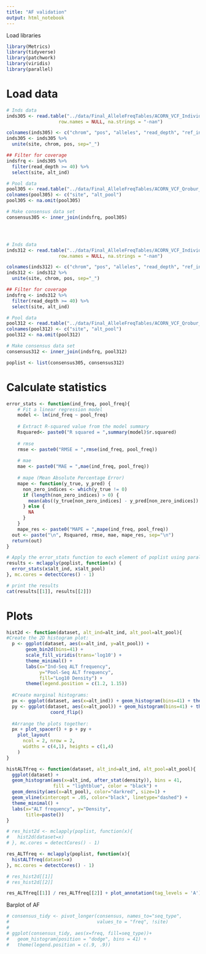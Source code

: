 ```yaml
---
title: "AF validation"
output: html_notebook
---
```


Load libraries
```r
library(Metrics)
library(tidyverse)
library(patchwork)
library(viridis)
library(parallel)
```

# Load data
```r
# Inds data
inds305 <- read.table("../data/Final_AlleleFreqTables/ACORN_VCF_Individual_Pool305_AlleleFreqs.frq", sep="\t", header=TRUE, 
                   row.names = NULL, na.strings = "-nan")

colnames(inds305) <- c("chrom", "pos", "alleles", "read_depth", "ref_ind", "alt_ind")
inds305 <- inds305 %>% 
  unite(site, chrom, pos, sep="_")

## Filter for coverage
indsfrq <- inds305 %>% 
  filter(read_depth >= 40) %>% 
  select(site, alt_ind)

# Pool data
pool305 <- read.table("../data/Final_AlleleFreqTables/ACORN_VCF_Qrobur_Pool305_minCov20IndelFilteredSNPs_Biallelic_miss0.1_ADP104_AlleleFrequencyTable.txt", sep = "\t", header=TRUE)
colnames(pool305) <- c("site", "alt_pool")
pool305 <- na.omit(pool305)

# Make consensus data set
consensus305 <- inner_join(indsfrq, pool305)




# Inds data
inds312 <- read.table("../data/Final_AlleleFreqTables/ACORN_VCF_Individual_Pool312_AlleleFreqs.frq", sep="\t", header=TRUE, 
                   row.names = NULL, na.strings = "-nan")

colnames(inds312) <- c("chrom", "pos", "alleles", "read_depth", "ref_ind", "alt_ind")
inds312 <- inds312 %>% 
  unite(site, chrom, pos, sep="_")

## Filter for coverage
indsfrq <- inds312 %>% 
  filter(read_depth >= 40) %>% 
  select(site, alt_ind)

# Pool data
pool312 <- read.table("../data/Final_AlleleFreqTables/ACORN_VCF_Qrobur_Pool312_minCov20IndelFilteredSNPs_Biallelic_miss0.1_ADP104_AlleleFrequencyTable.txt", sep = "\t", header=TRUE)
colnames(pool312) <- c("site", "alt_pool")
pool312 <- na.omit(pool312)

# Make consensus data set
consensus312 <- inner_join(indsfrq, pool312)

poplist <- list(consensus305, consensus312)
```

# Calculate statistics
```r
error_stats <- function(ind_freq, pool_freq){
    # Fit a linear regression model
    model <- lm(ind_freq ~ pool_freq)
    
    # Extract R-squared value from the model summary
    Rsquared<- paste0("R squared = ",summary(model)$r.squared)
    
    # rmse
    rmse <- paste0("RMSE = ",rmse(ind_freq, pool_freq))
    
    # mae
    mae <- paste0("MAE = ",mae(ind_freq, pool_freq))
    
    # mape (Mean Absolute Percentage Error)
    mape <- function(y_true, y_pred) {
      non_zero_indices <- which(y_true != 0)
      if (length(non_zero_indices) > 0) {
        mean(abs((y_true[non_zero_indices] - y_pred[non_zero_indices]) / y_true[non_zero_indices])) * 100
      } else {
        NA
      }
    }
    mape_res <- paste0("MAPE = ",mape(ind_freq, pool_freq))
  out <- paste("\n", Rsquared, rmse, mae, mape_res, sep="\n")
  return(out)
}

# Apply the error_stats function to each element of poplist using parallel processing
results <- mclapply(poplist, function(x) {
  error_stats(x$alt_ind, x$alt_pool)
}, mc.cores = detectCores() - 1)

# print the results
cat(results[[1]], results[[2]])
```

# Plots
```r
hist2d <- function(dataset, alt_ind=alt_ind, alt_pool=alt_pool){
#Create the 2D histogram plot:
  p <- ggplot(dataset, aes(x=alt_ind, y=alt_pool)) + 
       geom_bin2d(bins=41) + 
       scale_fill_viridis(trans='log10') +
       theme_minimal() + 
       labs(x="Ind-Seq ALT frequency",
            y="Pool-Seq ALT frequency",
            fill="Log10 Density") + 
       theme(legend.position = c(1.2, 1.15))
  
  #Create marginal histograms:
  px <- ggplot(dataset, aes(x=alt_ind)) + geom_histogram(bins=41) + theme_void()
  py <- ggplot(dataset, aes(x=alt_pool)) + geom_histogram(bins=41) + theme_void() +
                coord_flip()
  
  #Arrange the plots together:
  px + plot_spacer() + p + py +
    plot_layout(
      ncol = 2, nrow = 2,
      widths = c(4,1), heights = c(1,4)
    )
}

histALTfreq <- function(dataset, alt_ind=alt_ind, alt_pool=alt_pool){
  ggplot(dataset) +
  geom_histogram(aes(x=alt_ind, after_stat(density)), bins = 41,
                 fill = "lightblue", color = "black") +
  geom_density(aes(x=alt_pool), color="darkred", size=1) +
  geom_vline(xintercept = .05, color="black", linetype="dashed") +
  theme_minimal() +  
  labs(x="ALT frequency", y="Density",
       title=paste())
}

# res_hist2d <- mclapply(poplist, function(x){
#   hist2d(dataset=x)
# }, mc.cores = detectCores() - 1)

res_ALTfreq <- mclapply(poplist, function(x){
  histALTfreq(dataset=x)
}, mc.cores = detectCores() - 1)

# res_hist2d[[1]]
# res_hist2d[[2]]

res_ALTfreq[[1]] / res_ALTfreq[[2]] + plot_annotation(tag_levels = 'A')
```

Barplot of AF
```r
# consensus_tidy <- pivot_longer(consensus, names_to="seq_type", 
#                                values_to = "freq", !site)
# 
# ggplot(consensus_tidy, aes(x=freq, fill=seq_type))+
#   geom_histogram(position = "dodge", bins = 41) +
#   theme(legend.position = c(.9, .9))
```
